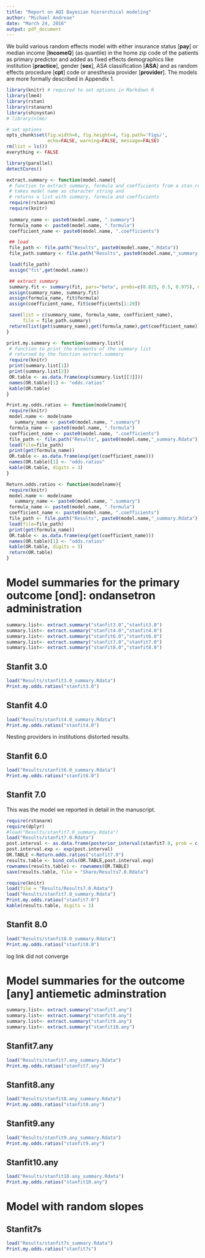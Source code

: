 ```yaml
---
title: "Report on AQI Bayesian hierarchical modeling"
author: "Michael Andreae"
date: "March 24, 2016"
output: pdf_document
---
```


We build various random effects model with either insurance status [**pay**] or median income [**IncomeQ**] (as quantile) in the home zip code of the patients as primary predictor and added as fixed effects demographics like institution [**practice**], gender [**sex**], ASA classification [**ASA**] and as random effects procedure [**cpt**] code or anesthesia provider [**provider**]. The models are more formally described in Appendix 1.

```r
library(knitr) # required to set options in Markdown R
library(lme4)
library(rstan)
library(rstanarm)
library(shinystan)
# library(nlme)
```

```r
# set options
opts_chunk$set(fig.width=6, fig.height=4, fig.path='Figs/',
               echo=FALSE, warning=FALSE, message=FALSE)
rm(list = ls())
everything <- FALSE
```

```r
library(parallel)
detectCores()
```

```r
extract.summary <- function(model.name){
 # function to extract summary, formula and coefficients from a stan.reg object
 # takes model name as character string and 
 # returns a list with summary, formula and coefficients
 require(rstanarm)
 require(knitr)
  
 summary_name <- paste0(model.name, ".summary")
 formula_name <- paste0(model.name, ".formula")
 coefficient_name <- paste0(model.name, ".coefficients")

 ## load
 file_path <- file.path("Results", paste0(model.name,".Rdata"))
 file_path.summary <- file.path("Results", paste0(model.name,"_summary.Rdata"))

 load(file_path)
 assign("fit",get(model.name))

 ## extract summary
 summary.fit <- summary(fit, pars="beta", probs=c(0.025, 0.5, 0.975), digits=2)
 assign(summary_name, summary.fit)
 assign(formula_name, fit$formula)
 assign(coefficient_name, fit$coefficients[1:20])

 save(list = c(summary_name, formula_name, coefficient_name), 
      file = file_path.summary)
 return(list(get(summary_name),get(formula_name),get(coefficient_name)))
}
```

```r
print.my.summary <- function(summary.list){
 # function to print the elements of the summary list 
 # returned by the function extract.summary
 require(knitr)  
 print(summary.list[1])
 print(summary.list[2])
 OR.table <- as.data.frame(exp(summary.list[[3]]))
 names(OR.table)[1] <- "odds.ratios"
 kable(OR.table)
}
```

```r
Print.my.odds.ratios <- function(modelname){
 require(knitr)
 model.name <- modelname
   summary_name <- paste0(model.name, ".summary")
 formula_name <- paste0(model.name, ".formula")
 coefficient_name <- paste0(model.name, ".coefficients")
 file_path <- file.path("Results", paste0(model.name,"_summary.Rdata"))
 load(file=file_path)
 print(get(formula_name))
 OR.table <- as.data.frame(exp(get(coefficient_name)))
 names(OR.table)[1] <- "odds.ratios"
 kable(OR.table, digits = 3)
}
```

```r
Return.odds.ratios <- function(modelname){
 require(knitr)
 model.name <- modelname
   summary_name <- paste0(model.name, ".summary")
 formula_name <- paste0(model.name, ".formula")
 coefficient_name <- paste0(model.name, ".coefficients")
 file_path <- file.path("Results", paste0(model.name,"_summary.Rdata"))
 load(file=file_path)
 print(get(formula_name))
 OR.table <- as.data.frame(exp(get(coefficient_name)))
 names(OR.table)[1] <- "odds.ratios"
 kable(OR.table, digits = 3)
 return(OR.table)
}
```

# Model summaries for the primary outcome [ond]: ondansetron administration

```r
summary.list<- extract.summary("stanfit3.0","stanfit3.0")
summary.list<- extract.summary("stanfit4.0","stanfit4.0")
summary.list<- extract.summary("stanfit6.0","stanfit6.0")
summary.list<- extract.summary("stanfit7.0","stanfit7.0")
summary.list<- extract.summary("stanfit8.0","stanfit8.0")
```

## Stanfit 3.0
```r
load("Results/stanfit3.0_summary.Rdata")
Print.my.odds.ratios("stanfit3.0")
```

## Stanfit 4.0
```r
load("Results/stanfit4.0_summary.Rdata")
Print.my.odds.ratios("stanfit4.0")
```

Nesting providers in institutions distorted results.

## Stanfit 6.0
```r
load("Results/stanfit6.0_summary.Rdata")
Print.my.odds.ratios("stanfit6.0")
```

## Stanfit 7.0

This was the model we reported in detail in the manuscript.

```r
require(rstanarm)
require(dplyr)
#load("Results/stanfit7.0_summary.Rdata")
load("Results/stanfit7.0.Rdata")
post.interval <- as.data.frame(posterior_interval(stanfit7.0, prob = c(0.95))[1:20,])
post.interval.exp <- exp(post.interval)
OR.TABLE <-Return.odds.ratios("stanfit7.0")
results.table <- bind_cols(OR.TABLE,post.interval.exp)
rownames(results.table) <- rownames(OR.TABLE)
save(results.table, file = "Share/Results7.0.Rdata")
```

```r
require(knitr)
load(file = "Results/Results7.0.Rdata")
load("Results/stanfit7.0_summary.Rdata")
Print.my.odds.ratios("stanfit7.0")
kable(results.table, digits = 3)
```

## Stanfit 8.0
```r
load("Results/stanfit8.0_summary.Rdata")
Print.my.odds.ratios("stanfit8.0")
```
log link did not converge

# Model summaries for the outcome [**any**] antiemetic adminstration

```r
summary.list<- extract.summary("stanfit7.any")
summary.list<- extract.summary("stanfit8.any")
summary.list<- extract.summary("stanfit9.any")
summary.list<- extract.summary("stanfit10.any")
```

## Stanfit7.any
```r
load("Results/stanfit7.any_summary.Rdata")
Print.my.odds.ratios("stanfit7.any")
```


## Stanfit8.any
```r
load("Results/stanfit8.any_summary.Rdata")
Print.my.odds.ratios("stanfit8.any")
```

## Stanfit9.any
```r
load("Results/stanfit9.any_summary.Rdata")
Print.my.odds.ratios("stanfit9.any")
```

## Stanfit10.any
```r
load("Results/stanfit10.any_summary.Rdata")
Print.my.odds.ratios("stanfit10.any")
```

# Model with random slopes

## Stanfit7s

```r
load("Results/stanfit7s_summary.Rdata")
Print.my.odds.ratios("stanfit7s")
```